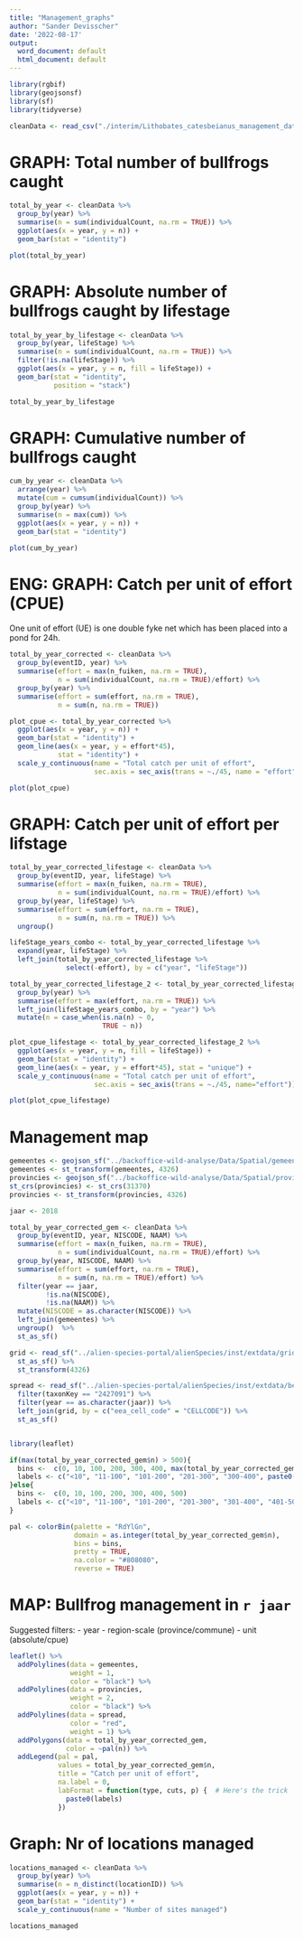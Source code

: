 ```yaml
---
title: "Management_graphs"
author: "Sander Devisscher"
date: '2022-08-17'
output:
  word_document: default
  html_document: default
---
```


```r
library(rgbif)
library(geojsonsf)
library(sf)
library(tidyverse)
```

```r
cleanData <- read_csv("./interim/Lithobates_catesbeianus_management_data.csv")
```

# GRAPH: Total number of bullfrogs caught
```r
total_by_year <- cleanData %>% 
  group_by(year) %>% 
  summarise(n = sum(individualCount, na.rm = TRUE)) %>% 
  ggplot(aes(x = year, y = n)) +
  geom_bar(stat = "identity")
```

```r
plot(total_by_year)
```

# GRAPH: Absolute number of bullfrogs caught by lifestage
```r
total_by_year_by_lifestage <- cleanData %>% 
  group_by(year, lifeStage) %>% 
  summarise(n = sum(individualCount, na.rm = TRUE)) %>% 
  filter(!is.na(lifeStage)) %>% 
  ggplot(aes(x = year, y = n, fill = lifeStage)) +
  geom_bar(stat = "identity",
           position = "stack")
```

```r
total_by_year_by_lifestage
```

# GRAPH: Cumulative number of bullfrogs caught
```r
cum_by_year <- cleanData %>% 
  arrange(year) %>% 
  mutate(cum = cumsum(individualCount)) %>% 
  group_by(year) %>% 
  summarise(n = max(cum)) %>% 
  ggplot(aes(x = year, y = n)) +
  geom_bar(stat = "identity")
```

```r
plot(cum_by_year)
```

# **ENG: GRAPH: Catch per unit of effort (CPUE)**

One unit of effort (UE) is one double fyke net which has been placed into a pond for
24h. 

```r
total_by_year_corrected <- cleanData %>% 
  group_by(eventID, year) %>% 
  summarise(effort = max(n_fuiken, na.rm = TRUE),
            n = sum(individualCount, na.rm = TRUE)/effort) %>% 
  group_by(year) %>% 
  summarise(effort = sum(effort, na.rm = TRUE),
            n = sum(n, na.rm = TRUE))

plot_cpue <- total_by_year_corrected %>% 
  ggplot(aes(x = year, y = n)) +
  geom_bar(stat = "identity") + 
  geom_line(aes(x = year, y = effort*45),
            stat = "identity") +
  scale_y_continuous(name = "Total catch per unit of effort",
                     sec.axis = sec_axis(trans = ~./45, name = "effort"))
```

```r
plot(plot_cpue)
```

# GRAPH: Catch per unit of effort per lifstage

```r
total_by_year_corrected_lifestage <- cleanData %>% 
  group_by(eventID, year, lifeStage) %>% 
  summarise(effort = max(n_fuiken, na.rm = TRUE),
            n = sum(individualCount, na.rm = TRUE)/effort) %>% 
  group_by(year, lifeStage) %>% 
  summarise(effort = sum(effort, na.rm = TRUE),
            n = sum(n, na.rm = TRUE)) %>% 
  ungroup()

lifeStage_years_combo <- total_by_year_corrected_lifestage %>% 
  expand(year, lifeStage) %>% 
  left_join(total_by_year_corrected_lifestage %>% 
              select(-effort), by = c("year", "lifeStage"))

total_by_year_corrected_lifestage_2 <- total_by_year_corrected_lifestage %>% 
  group_by(year) %>% 
  summarise(effort = max(effort, na.rm = TRUE)) %>% 
  left_join(lifeStage_years_combo, by = "year") %>% 
  mutate(n = case_when(is.na(n) ~ 0,
                       TRUE ~ n))

plot_cpue_lifestage <- total_by_year_corrected_lifestage_2 %>% 
  ggplot(aes(x = year, y = n, fill = lifeStage)) +
  geom_bar(stat = "identity") + 
  geom_line(aes(x = year, y = effort*45), stat = "unique") +
  scale_y_continuous(name = "Total catch per unit of effort",
                     sec.axis = sec_axis(trans = ~./45, name="effort"))
```

```r
plot(plot_cpue_lifestage)
```

# Management map

```r
gemeentes <- geojson_sf("../backoffice-wild-analyse/Data/Spatial/gemeentes.geojson")
gemeentes <- st_transform(gemeentes, 4326)
provincies <- geojson_sf("../backoffice-wild-analyse/Data/Spatial/provinces.geojson")
st_crs(provincies) <- st_crs(31370)
provincies <- st_transform(provincies, 4326)

jaar <- 2018

total_by_year_corrected_gem <- cleanData %>% 
  group_by(eventID, year, NISCODE, NAAM) %>% 
  summarise(effort = max(n_fuiken, na.rm = TRUE),
            n = sum(individualCount, na.rm = TRUE)/effort) %>% 
  group_by(year, NISCODE, NAAM) %>% 
  summarise(effort = sum(effort, na.rm = TRUE),
            n = sum(n, na.rm = TRUE)/effort) %>% 
  filter(year == jaar,
         !is.na(NISCODE),
         !is.na(NAAM)) %>% 
  mutate(NISCODE = as.character(NISCODE)) %>% 
  left_join(gemeentes) %>% 
  ungroup()  %>% 
  st_as_sf() 

grid <- read_sf("../alien-species-portal/alienSpecies/inst/extdata/grid/be_1km.shp") %>% 
  st_as_sf() %>% 
  st_transform(4326)

spread <- read_sf("../alien-species-portal/alienSpecies/inst/extdata/be_alientaxa_cube.csv") %>% 
  filter(taxonKey == "2427091") %>% 
  filter(year == as.character(jaar)) %>% 
  left_join(grid, by = c("eea_cell_code" = "CELLCODE")) %>% 
  st_as_sf()


library(leaflet)

if(max(total_by_year_corrected_gem$n) > 500){
  bins <-  c(0, 10, 100, 200, 300, 400, max(total_by_year_corrected_gem$n))
  labels <- c("<10", "11-100", "101-200", "201-300", "300-400", paste0("401-",  max(total_by_year_corrected_gem$n)))
}else{
  bins <-  c(0, 10, 100, 200, 300, 400, 500)
  labels <- c("<10", "11-100", "101-200", "201-300", "301-400", "401-500")
}

pal <- colorBin(palette = "RdYlGn",
                domain = as.integer(total_by_year_corrected_gem$n),
                bins = bins,
                pretty = TRUE,
                na.color = "#808080",
                reverse = TRUE)
```

# MAP: Bullfrog management in `r jaar`

Suggested filters:
- year
- region-scale (province/commune)
- unit (absolute/cpue)

```r
leaflet() %>%
  addPolylines(data = gemeentes,
               weight = 1,
               color = "black") %>% 
  addPolylines(data = provincies, 
               weight = 2,
               color = "black") %>% 
  addPolylines(data = spread, 
               color = "red",
               weight = 1) %>% 
  addPolygons(data = total_by_year_corrected_gem,
              color = ~pal(n)) %>% 
  addLegend(pal = pal,
            values = total_by_year_corrected_gem$n,
            title = "Catch per unit of effort",
            na.label = 0,
            labFormat = function(type, cuts, p) {  # Here's the trick
              paste0(labels)
            })
```

# Graph: Nr of locations managed
```r
locations_managed <- cleanData %>% 
  group_by(year) %>% 
  summarise(n = n_distinct(locationID)) %>% 
  ggplot(aes(x = year, y = n)) +
  geom_bar(stat = "identity") + 
  scale_y_continuous(name = "Number of sites managed")

locations_managed
```

